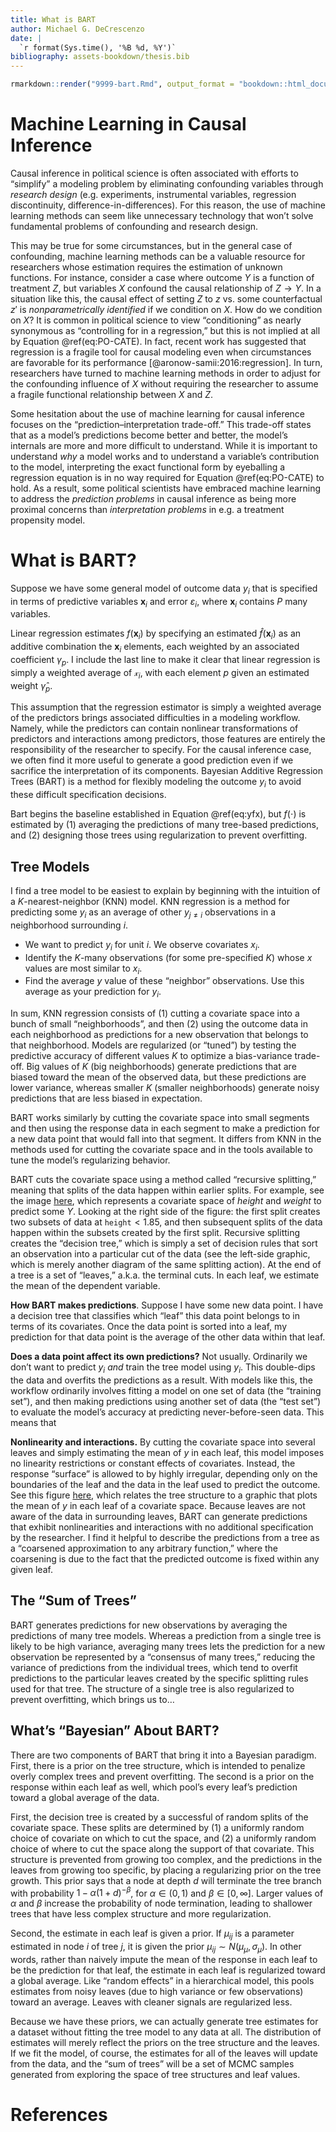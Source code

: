 ```yaml
---
title: What is BART
author: Michael G. DeCrescenzo
date: | 
  `r format(Sys.time(), '%B %d, %Y')` 
bibliography: assets-bookdown/thesis.bib
---
```


```r
rmarkdown::render("9999-bart.Rmd", output_format = "bookdown::html_document2")
```

$\newcommand{\ind}[0]{\perp \!\!\! \perp}$



# Machine Learning in Causal Inference

Causal inference in political science is often associated with efforts to "simplify" a modeling problem by eliminating confounding variables through _research design_ (e.g. experiments, instrumental variables, regression discontinuity, difference-in-differences). For this reason, the use of machine learning methods can seem like unnecessary technology that won't solve fundamental problems of confounding and research design.

This may be true for some circumstances, but in the general case of confounding, machine learning methods can be a valuable resource for researchers whose estimation requires the estimation of unknown functions. For instance, consider a case where outcome $Y$ is a function of treatment $Z$, but variables $X$ confound the causal relationship of $Z \rightarrow Y$. In a situation like this, the causal effect of setting $Z$ to $z$ vs. some counterfactual $z'$ is _nonparametrically identified_ if we condition on $X$.
\begin{align}
  (\#eq:PO-CATE)
  Y(z), Y(z') \ind Z \mid X
\end{align}
How do we condition on $X$? It is common in political science to view "conditioning" as nearly synonymous as "controlling for in a regression," but this is not implied at all by Equation&nbsp;\@ref(eq:PO-CATE). In fact, recent work has suggested that regression is a fragile tool for causal modeling even when circumstances are favorable for its performance [@aronow-samii:2016:regression]. In turn, researchers have turned to machine learning methods in order to adjust for the confounding influence of $X$ without requiring the researcher to assume a fragile functional relationship between $X$ and $Z$. 

Some hesitation about the use of machine learning for causal inference focuses on the "prediction–interpretation trade-off." This trade-off states that as a model's predictions become better and better, the model's internals are more and more difficult to understand. While it is important to understand _why_ a model works and to understand a variable's contribution to the model, interpreting the exact functional form by eyeballing a regression equation is in no way required for Equation&nbsp;\@ref(eq:PO-CATE) to hold. As a result, some political scientists have embraced machine learning to address the _prediction problems_ in causal inference as being more proximal concerns than _interpretation problems_ in e.g. a treatment propensity model. 

# What is BART?

Suppose we have some general model of outcome data $y_{i}$ that is specified in terms of predictive variables $\mathbf{x}_{i}$ and error $\varepsilon_{i}$,
\begin{align}
  (\#eq:yfx)
  y_{i} &= f(\mathbf{x}_{i}) + \varepsilon_{i}, & \varepsilon &\sim N(0, \sigma),
\end{align}
where $\mathbf{x}_{i}$ contains $P$ many variables. 

Linear regression estimates $f(\mathbf{x}_{i})$ by specifying an estimated $\hat{f}\left(\mathbf{x}_{i}\right)$ as an additive combination the $\mathbf{x}_{i}$ elements, each weighted by an associated coefficient $\gamma_{p}$.
\begin{align}
  y_{i} &= \hat{f}(\mathbf{x}_{i}) + e_{i} \\
  y_{i} &= \sum\limits_{p = 1}^{P}x_{p[i]}\hat{\gamma}_{p} + e_{i}
\end{align}
I include the last line to make it clear that linear regression is simply a weighted average of $\mathcal{x}_{i}$, with each element $p$ given an estimated weight $\hat{\gamma}_{p}$.

This assumption that the regression estimator is simply a weighted average of the predictors brings associated difficulties in a modeling workflow. Namely, while the predictors can contain nonlinear transformations of predictors and interactions among predictors, those features are entirely the responsibility of the researcher to specify. For the causal inference case, we often find it more useful to generate a good prediction even if we sacrifice the interpretation of its components. Bayesian Additive Regression Trees (BART) is a method for flexibly modeling the outcome $y_{i}$ to avoid these difficult specification decisions.

Bart begins the baseline established in Equation&nbsp;\@ref(eq:yfx), but $f(\cdot)$ is estimated by (1) averaging the predictions of many tree-based predictions, and (2) designing those trees using regularization to prevent overfitting.


## Tree Models

I find a tree model to be easiest to explain by beginning with the intuition of a $K$-nearest-neighbor (KNN) model. KNN regression is a method for predicting some $y_{i}$ as an average of other $y_{j \neq i}$ observations in a neighborhood surrounding $i$. 

- We want to predict $y_{i}$ for unit $i$. We observe covariates $x_{i}$.
- Identify the $K$-many observations (for some pre-specified $K$) whose $x$ values are most similar to $x_{i}$.
- Find the average $y$ value of these "neighbor" observations. Use this average as your prediction for $y_{i}$.

In sum, KNN regression consists of (1) cutting a covariate space into a bunch of small "neighborhoods", and then (2) using the outcome data in each neighborhood as predictions for a new observation that belongs to that neighborhood. Models are regularized (or "tuned") by testing the predictive accuracy of different values $K$ to optimize a bias-variance trade-off. Big values of $K$ (big neighborhoods) generate predictions that are biased toward the mean of the observed data, but these predictions are lower variance, whereas smaller $K$ (smaller neighborhoods) generate noisy predictions that are less biased in expectation.

BART works similarly by cutting the covariate space into small segments and then using the response data in each segment to make a prediction for a new data point that would fall into that segment. It differs from KNN in the methods used for cutting the covariate space and in the tools available to tune the model's regularizing behavior. 

BART cuts the covariate space using a method called "recursive splitting," meaning that splits of the data happen within earlier splits. For example, see the image [here](https://i.imgur.com/6HhbRVL.png), which represents a covariate space of _height_ and _weight_ to predict some $Y$. Looking at the right side of the figure: the first split creates two subsets of data at $\mathtt{height} < 1.85$, and then subsequent splits of the data happen within the subsets created by the first split. Recursive splitting creates the "decision tree," which is simply a set of decision rules that sort an observation into a particular cut of the data (see the left-side graphic, which is merely another diagram of the same splitting action). At the end of a tree is a set of "leaves," a.k.a. the terminal cuts. In each leaf, we estimate the mean of the dependent variable. 

**How BART makes predictions**. Suppose I have some new data point. I have a decision tree that classifies which "leaf" this data point belongs to in terms of its covariates. Once the data point is sorted into a leaf, my prediction for that data point is the average of the other data within that leaf.

**Does a data point affect its own predictions?** Not usually. Ordinarily we don't want to predict $y_i$ _and_ train the tree model using $y_{i}$. This double-dips the data and overfits the predictions as a result. With models like this, the workflow ordinarily involves fitting a model on one set of data (the "training set"), and then making predictions using another set of data (the "test set") to evaluate the model's accuracy at predicting never-before-seen data. This means that 


**Nonlinearity and interactions.** 
By cutting the covariate space into several leaves and simply estimating the mean of $y$ in each leaf, this model imposes no linearity restrictions or constant effects of covariates. 
Instead, the response "surface" is allowed to by highly irregular, depending only on the boundaries of the leaf and the data in the leaf used to predict the outcome. 
See this figure [here](https://slideplayer.com/slide/14061095/86/images/49/Response+Surface+for+Regression+Tree.jpg), which relates the tree structure to a graphic that plots the mean of $y$ in each leaf of a covariate space. 
Because leaves are not aware of the data in surrounding leaves, BART can generate predictions that exhibit nonlinearities and interactions with no additional specification by the researcher. 
I find it helpful to describe the predictions from a tree as a "coarsened approximation to any arbitrary function," where the coarsening is due to the fact that the predicted outcome is fixed within any given leaf.



## The "Sum of Trees"

BART generates predictions for new observations by averaging the predictions of many tree models. Whereas a prediction from a single tree is likely to be high variance, averaging many trees lets the prediction for a new observation be represented by a "consensus of many trees," reducing the variance of predictions from the individual trees, which tend to overfit predictions to the particular leaves created by the specific splitting rules used for that tree. The structure of a single tree is also regularized to prevent overfitting, which brings us to...


## What's "Bayesian" About BART?

There are two components of BART that bring it into a Bayesian paradigm. First, there is a prior on the tree structure, which is intended to penalize overly complex trees and prevent overfitting. The second is a prior on the response within each leaf as well, which pool's every leaf's prediction toward a global average of the data. 

First, the decision tree is created by a successful of random splits of the covariate space. These splits are determined by (1) a uniformly random choice of covariate on which to cut the space, and (2) a uniformly random choice of where to cut the space along the support of that covariate. This structure is prevented from growing too complex, and the predictions in the leaves from growing too specific, by placing a regularizing prior on the tree growth. This prior says that a node at depth $d$ will terminate the tree branch with probability $1 - \alpha(1 + d)^{-\beta}$, for $\alpha \in (0, 1)$ and $\beta \in [0, \infty]$. Larger values of $\alpha$ and $\beta$ increase the probability of node termination, leading to shallower trees that have less complex structure and more regularization.

Second, the estimate in each leaf is given a prior. If $\mu_{ij}$ is a parameter estimated in node $i$ of tree $j$, it is given the prior $\mu_{ij} \sim N(\mu_{\mu}, \sigma_{\mu})$. In other words, rather than naively impute the mean of the response in each leaf to be the prediction for that leaf, the estimate in each leaf is regularized toward a global average. Like "random effects" in a hierarchical model, this pools estimates from noisy leaves (due to high variance or few observations) toward an average. Leaves with cleaner signals are regularized less.

Because we have these priors, we can actually generate tree estimates for a dataset without fitting the tree model to any data at all. The distribution of estimates will merely reflect the priors on the tree structure and the leaves. If we fit the model, of course, the estimates for all of the leaves will update from the data, and the "sum of trees" will be a set of MCMC samples generated from exploring the space of tree structures and leaf values.


# References


<!-- 
why ML things for PREDICTION rather than EXPLANATION

- how does this method solve the bigger question?
- Why would we NOT want to explain?
- It feels like we're giving up agency
- "At a high level, trees and forests can be thought of as nearest neighbor methods with an adaptive neighborhood metric." Athey/Wager (2018)


What things should we investigate:

- Check out Carvalho work on BART: maybe they have a way to save this.
- Bayesian Neural Net, the middle ground? 
- ABC + BART for the missing element: innovative but a headache it sounds like

http://brunaw.com/slides/seminars/bart/presentation.html#26
-->


